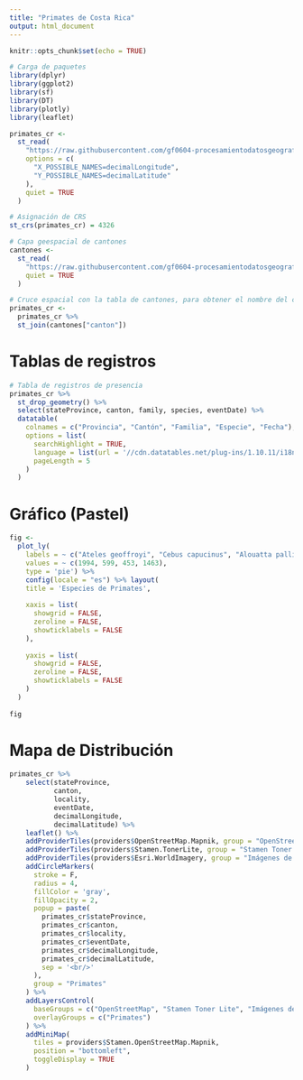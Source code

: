 ```yaml
---
title: "Primates de Costa Rica"
output: html_document
---
```


```r
knitr::opts_chunk$set(echo = TRUE)
```

```r
# Carga de paquetes 
library(dplyr)
library(ggplot2)
library(sf)
library(DT)
library(plotly)
library(leaflet)

```

```r
primates_cr <-
  st_read(
    "https://raw.githubusercontent.com/gf0604-procesamientodatosgeograficos/2021i-datos/main/gbif/primates-cr-registros.csv",
    options = c(
      "X_POSSIBLE_NAMES=decimalLongitude",
      "Y_POSSIBLE_NAMES=decimalLatitude"
    ),
    quiet = TRUE
  )

# Asignación de CRS
st_crs(primates_cr) = 4326

# Capa geespacial de cantones
cantones <-
  st_read(
    "https://raw.githubusercontent.com/gf0604-procesamientodatosgeograficos/2021i-datos/main/ign/delimitacion-territorial-administrativa/cr_cantones_simp_wgs84.geojson",
    quiet = TRUE
  )

```

```r
# Cruce espacial con la tabla de cantones, para obtener el nombre del cantón
primates_cr <- 
  primates_cr %>%
  st_join(cantones["canton"])
```

# Tablas de registros  
```r
# Tabla de registros de presencia
primates_cr %>%
  st_drop_geometry() %>%
  select(stateProvince, canton, family, species, eventDate) %>%
  datatable(
    colnames = c("Provincia", "Cantón", "Familia", "Especie", "Fecha"),
    options = list(
      searchHighlight = TRUE,
      language = list(url = '//cdn.datatables.net/plug-ins/1.10.11/i18n/Spanish.json'),
      pageLength = 5
    )
  )
```

# Gráfico (Pastel)
```r
fig <-
  plot_ly(
    labels = ~ c("Ateles geoffroyi", "Cebus capucinus", "Alouatta palliata", "Saimiri oerstedii"),
    values = ~ c(1994, 599, 453, 1463),
    type = 'pie') %>%
    config(locale = "es") %>% layout(
    title = 'Especies de Primates',
    
    xaxis = list(
      showgrid = FALSE,
      zeroline = FALSE,
      showticklabels = FALSE
    ),
    
    yaxis = list(
      showgrid = FALSE,
      zeroline = FALSE,
      showticklabels = FALSE
    )
  )
    
fig
```

# Mapa de Distribución 

```r
primates_cr %>%
    select(stateProvince,
           canton,
           locality,
           eventDate,
           decimalLongitude,
           decimalLatitude) %>%
    leaflet() %>%
    addProviderTiles(providers$OpenStreetMap.Mapnik, group = "OpenStreetMap") %>%
    addProviderTiles(providers$Stamen.TonerLite, group = "Stamen Toner Lite") %>%
    addProviderTiles(providers$Esri.WorldImagery, group = "Imágenes de ESRI") %>%
    addCircleMarkers(
      stroke = F,
      radius = 4,
      fillColor = 'gray',
      fillOpacity = 2,
      popup = paste(
        primates_cr$stateProvince,
        primates_cr$canton,
        primates_cr$locality,
        primates_cr$eventDate,
        primates_cr$decimalLongitude,
        primates_cr$decimalLatitude,
        sep = '<br/>'
      ),
      group = "Primates"
    ) %>%
    addLayersControl(
      baseGroups = c("OpenStreetMap", "Stamen Toner Lite", "Imágenes de ESRI"),
      overlayGroups = c("Primates")
    ) %>%
    addMiniMap(
      tiles = providers$Stamen.OpenStreetMap.Mapnik,
      position = "bottomleft",
      toggleDisplay = TRUE
    )
```

